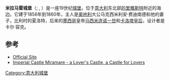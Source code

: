 {{infobox Museum
|name=米拉马雷城堡历史博物馆
|image=Miramare entrance.jpg
|imagesize=300
|established= 1860
|location= [[意大利|意大利]][[的里雅斯特|的里雅斯特]]
}}
'''米拉马雷城堡'''（{{lang-it|Castello di Miramare}}; {{lang-sl|Grad Miramar}}, {{lang-de|Schloß Miramar}}）是一座19世纪[[城堡|城堡]]，位于[[意大利|意大利]]东北部[[的里雅斯特|的里雅斯特]]附近的海边。它建于1856年到1860年，主人是[[奥地利|奥地利]]大公马克西米利安·费迪南德和他的妻子，比利时的夏洛特，后来的[[墨西哥|墨西哥]]皇帝[[马西米连诺一世_(墨西哥)|马西米连诺一世]]和[[卡洛塔皇后_(墨西哥)|卡洛塔皇后]]，设计者是卡尔·容克。

==参考==
*[http://www.castello-miramare.it/ Official Site] {{it icon}} {{en icon}} {{fr icon}} {{de icon}}
*[https://web.archive.org/web/20070909061325/http://www.triestetour.altervista.org/miramar.htm  Imperial Castle Miramare - a Lover's Castle, a Castle for Lovers]
{{coord|45.7025|N|13.7125|E|type:landmark|display=title}}
{{奥匈帝国王宫}}
[[Category:意大利城堡|Category:意大利城堡]]